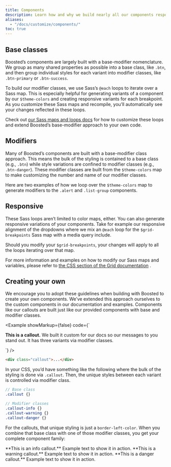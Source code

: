 ```yaml
---
title: Components
description: Learn how and why we build nearly all our components responsively and with base and modifier classes.
aliases:
  - "/docs/customize/components/"
toc: true
---
```


## Base classes

Boosted’s components are largely built with a base-modifier nomenclature. We group as many shared properties as possible into a base class, like `.btn`, and then group individual styles for each variant into modifier classes, like `.btn-primary` or `.btn-success`.

To build our modifier classes, we use Sass’s `@each` loops to iterate over a Sass map. This is especially helpful for generating variants of a component by our `$theme-colors` and creating responsive variants for each breakpoint. As you customize these Sass maps and recompile, you’ll automatically see your changes reflected in these loops.

Check out [our Sass maps and loops docs]([[docsref:/customize/sass#maps-and-loops]]) for how to customize these loops and extend Boosted’s base-modifier approach to your own code.

## Modifiers

Many of Boosted’s components are built with a base-modifier class approach. This means the bulk of the styling is contained to a base class (e.g., `.btn`) while style variations are confined to modifier classes (e.g., `.btn-danger`). These modifier classes are built from the `$theme-colors` map to make customizing the number and name of our modifier classes.

Here are two examples of how we loop over the `$theme-colors` map to generate modifiers to the `.alert` and `.list-group` components.

<ScssDocs name="alert-modifiers" file="scss/_alert.scss" />

<ScssDocs name="list-group-modifiers" file="scss/_list-group.scss" />

## Responsive

These Sass loops aren’t limited to color maps, either. You can also generate responsive variations of your components. Take for example our responsive alignment of the dropdowns where we mix an `@each` loop for the `$grid-breakpoints` Sass map with a media query include.

<ScssDocs name="responsive-breakpoints" file="scss/_dropdown.scss" />

Should you modify your `$grid-breakpoints`, your changes will apply to all the loops iterating over that map.

<ScssDocs name="grid-breakpoints" file="scss/_variables.scss" />

For more information and examples on how to modify our Sass maps and variables, please refer to [the CSS section of the Grid documentation]([[docsref:/layout/grid#css]]) .

## Creating your own

We encourage you to adopt these guidelines when building with Boosted to create your own components. We’ve extended this approach ourselves to the custom components in our documentation and examples. Components like our callouts are built just like our provided components with base and modifier classes.

<Example showMarkup={false} code={`<div class="bd-callout my-0">
    <strong>This is a callout.</strong> We built it custom for our docs so our messages to you stand out. It has three variants via modifier classes.
  </div>`} />

```html
<div class="callout">...</div>
```

In your CSS, you’d have something like the following where the bulk of the styling is done via `.callout`. Then, the unique styles between each variant is controlled via modifier class.

```scss
// Base class
.callout {}

// Modifier classes
.callout-info {}
.callout-warning {}
.callout-danger {}
```

For the callouts, that unique styling is just a `border-left-color`. When you combine that base class with one of those modifier classes, you get your complete component family:

<Callout type="info">
**This is an info callout.** Example text to show it in action.
</Callout>

<Callout type="warning">
**This is a warning callout.** Example text to show it in action.
</Callout>

<Callout type="danger">
**This is a danger callout.** Example text to show it in action.
</Callout>
